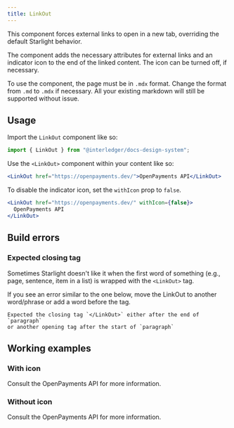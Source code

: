 ```yaml
---
title: LinkOut
---
```



This component forces external links to open in a new tab, overriding the default Starlight behavior.

The component adds the necessary attributes for external links and an indicator icon to the end of the linked content. The icon can be turned off, if necessary.

To use the component, the page must be in `.mdx` format. Change the format from `.md` to `.mdx` if necessary. All your existing markdown will still be supported without issue.

## Usage

Import the `LinkOut` component like so:

```jsx
import { LinkOut } from "@interledger/docs-design-system";
```

Use the `<LinkOut>` component within your content like so:

```jsx
<LinkOut href="https://openpayments.dev/">OpenPayments API</LinkOut>
```

To disable the indicator icon, set the `withIcon` prop to `false`.

```jsx
<LinkOut href="https://openpayments.dev/" withIcon={false}>
  OpenPayments API
</LinkOut>
```

## Build errors

### Expected closing tag

Sometimes Starlight doesn't like it when the first word of something (e.g., page, sentence, item in a list) is wrapped with the `<LinkOut>` tag. 

If you see an error similar to the one below, move the LinkOut to another word/phrase or add a word before the tag.

```
Expected the closing tag `</LinkOut>` either after the end of `paragraph` 
or another opening tag after the start of `paragraph`
```

## Working examples

### With icon

Consult the <LinkOut href="https://openpayments.guide/">OpenPayments API</LinkOut> for more information.

### Without icon

Consult the <LinkOut href="https://openpayments.guide/" withIcon={false}>OpenPayments API</LinkOut> for more information.
